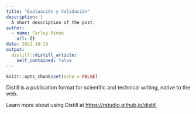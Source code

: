 ```yaml
---
title: "Evaluación y Validación"
description: |
  A short description of the post.
author:
  - name: Farley Rimon
    url: {}
date: 2022-10-19
output:
  distill::distill_article:
    self_contained: false
---
```



```r
knitr::opts_chunk$set(echo = FALSE)
```

Distill is a publication format for scientific and technical writing, native to the web.

Learn more about using Distill at <https://rstudio.github.io/distill>.


